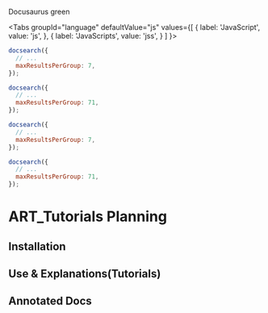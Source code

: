 
<Highlight color="#25c2a0">Docusaurus green</Highlight>

<Tabs
  groupId="language"
  defaultValue="js"
  values={[
    { label: 'JavaScript', value: 'js', },
    { label: 'JavaScripts', value: 'jss', }
  ]
}>
<TabItem value="js">

```js
docsearch({
  // ...
  maxResultsPerGroup: 7,
});
```

</TabItem>
<TabItem value="jss">

```js
docsearch({
  // ...
  maxResultsPerGroup: 71,
});
```

</TabItem>

</Tabs>
<Tabs
  groupId="language"
  defaultValue="js"
  values={[
    { label: 'JavaScript', value: 'js', },
    { label: 'JavaScripts', value: 'jss', }
  ]
}>
<TabItem value="js">

```js
docsearch({
  // ...
  maxResultsPerGroup: 7,
});
```

</TabItem>
<TabItem value="jss">

```js
docsearch({
  // ...
  maxResultsPerGroup: 71,
});
```

</TabItem>

</Tabs>

# ART_Tutorials Planning

## Installation


## Use & Explanations(Tutorials)
## Annotated Docs
